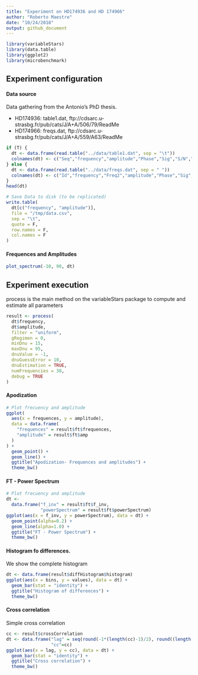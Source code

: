 ```yaml
---
title: "Experiment on HD174936 and HD 174966"
author: "Roberto Maestre"
date: "10/24/2018"
output: github_document
---
```


```r
library(variableStars)
library(data.table)
library(ggplot2)
library(microbenchmark)
```


## Experiment configuration

#### Data source

Data gathering from the Antonio's PhD thesis.

- HD174936: table1.dat, ftp://cdsarc.u-strasbg.fr/pub/cats/J/A+A/506/79/ReadMe
- HD174966: freqs.dat, ftp://cdsarc.u-strasbg.fr/pub/cats/J/A+A/559/A63/ReadMe


```r
if (T) {
  dt <- data.frame(read.table("../data/table1.dat", sep = "\t"))
  colnames(dt) <- c("Seq","frequency","amplitude","Phase","Sig","S/N","rms","e_Freq","e_Amp","e_Phase")
} else {
  dt <- data.frame(read.table("../data/freqs.dat", sep = " "))
  colnames(dt) <- c("Id","frequency","Freq2","amplitude","Phase","Sig", "S/N","rms", "e_Freq1","e_Amp","e_Phase")
}
head(dt)

# Save Data to disk (to be replicated)
write.table(
  dt[c("frequency", "amplitude")],
  file = "/tmp/data.csv",
  sep = "\t",
  quote = F,
  row.names = F,
  col.names = F
)
```

#### Frequences and Amplitudes 

```r
plot_spectrum(-10, 90, dt)
```

##  Experiment execution

process is the main method on the variableStars package to compute and estimate all parameters

```r
result <- process(
  dt$frequency,
  dt$amplitude,
  filter = "uniform",
  gRegimen = 0,
  minDnu = 15,
  maxDnu = 95,
  dnuValue = -1,
  dnuGuessError = 10,
  dnuEstimation = TRUE,
  numFrequencies = 30,
  debug = TRUE
)
```

#### Apodization


```r
# Plot frecuency and amplitude
ggplot(
  aes(x = frequences, y = amplitude),
  data = data.frame(
    "frequences" = result$ft$frequences,
    "amplitude" = result$ft$amp
  )
) +
  geom_point() +
  geom_line() +
  ggtitle("Apodization- Frequences and amplitudes") +
  theme_bw()
```


#### FT - Power Spectrum

```r
# Plot frecuency and amplitude
dt <-
  data.frame("f_inv" = result$ft$f_inv,
             "powerSpectrum" = result$ft$powerSpectrum)
ggplot(aes(x = f_inv, y = powerSpectrum), data = dt) +
  geom_point(alpha=0.2) +
  geom_line(alpha=1.0) +
  ggtitle("FT - Power Spectrum") +
  theme_bw()
```


####  Histogram fo differences. 

We show the complete histogram

```r
dt <- data.frame(result$diffHistogram$histogram)
ggplot(aes(x = bins, y = values), data = dt) +
  geom_bar(stat = "identity") +
  ggtitle("Histogram of differences") +
  theme_bw()
```


####  Cross correlation

Simple cross correlation

```r
cc <- result$crossCorrelation
dt <- data.frame("lag" = seq(round(-1*(length(cc)-1)/2), round((length(cc)-1)/2)), 
                 "cc"=cc)
ggplot(aes(x = lag, y = cc), data = dt) +
  geom_bar(stat = "identity") +
  ggtitle("Cross correlation") +
  theme_bw()
```




